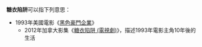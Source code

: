 
'''糖衣陷阱'''可以指下列意思：
*1993年美國電影《[[黑色豪門企業|黑色豪門企業]]》
**2012年加拿大影集《[[糖衣陷阱_(電視劇)|糖衣陷阱 (電視劇)]]》，描述1993年電影主角10年後的生活

{{disambig|Cat=四字消歧义}}